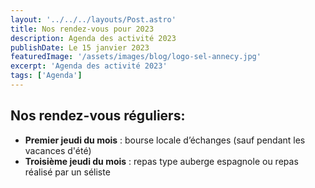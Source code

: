 ---
layout: '../../../layouts/Post.astro'
title: Nos rendez-vous pour 2023
description: Agenda des activité 2023
publishDate: Le 15 janvier 2023
featuredImage: '/assets/images/blog/logo-sel-annecy.jpg'
excerpt: 'Agenda des activité 2023'
tags: ['Agenda']
---

## Nos rendez-vous réguliers:
 - **Premier jeudi du mois** : bourse locale d’échanges (sauf pendant les vacances d'été)
 - **Troisième jeudi du mois** : repas type auberge espagnole ou repas réalisé par un séliste
 
 

